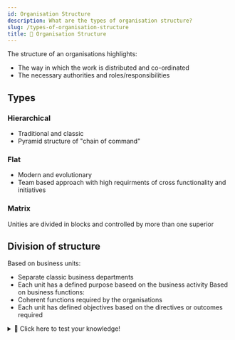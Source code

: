 ```yaml
---
id: Organisation Structure
description: What are the types of organisation structure?
slug: /types-of-organisation-structure
title: 🧱 Organisation Structure
---
```


The structure of an organisations highlights: <br/>
- The way in which the work is distributed and co-ordinated
- The necessary authorities and roles/responsibilities

## Types

### Hierarchical
- Traditional and classic
- Pyramid structure of "chain of command"

### Flat
- Modern and evolutionary
- Team based approach with high requirments of cross functionality and initiatives

### Matrix
Unities are divided in blocks and controlled by more than one superior

## Division of structure

Based on business units:
- Separate classic business departments
- Each unit has a defined purpose baseed on the business activity Based on business functions:
- Coherent functions required by the organisations
- Each unit has defined objectives based on the directives or outcomes required

<details>
  <summary>🧠 Click here to test your knowledge! </summary>

<iframe src="https://quizlet.com/679258413/match/embed?i=3loczc&x=1jj1" height="500" width="100%"></iframe>

</details>